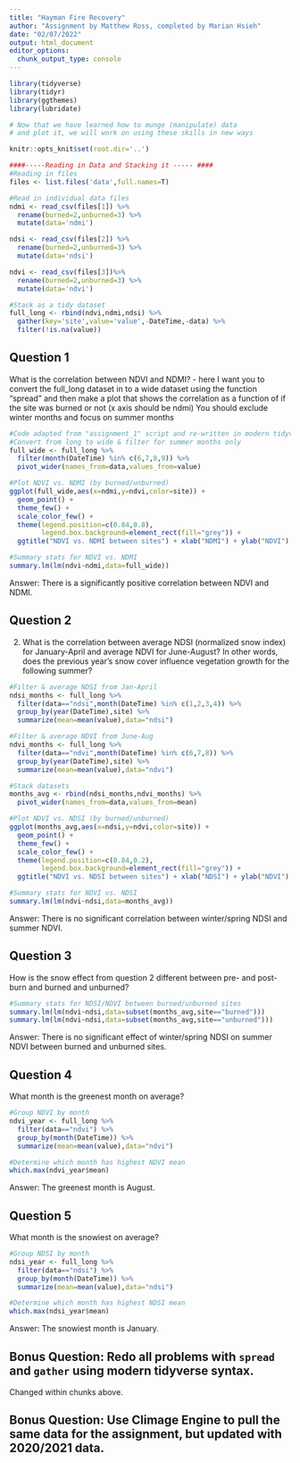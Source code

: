 ```yaml
---
title: "Hayman Fire Recovery"
author: "Assignment by Matthew Ross, completed by Marian Hsieh"
date: "02/07/2022"
output: html_document
editor_options: 
  chunk_output_type: console
---
```


```r
library(tidyverse)
library(tidyr)
library(ggthemes)
library(lubridate)

# Now that we have learned how to munge (manipulate) data
# and plot it, we will work on using these skills in new ways

knitr::opts_knit$set(root.dir='..')
```

```r
####-----Reading in Data and Stacking it ----- ####
#Reading in files
files <- list.files('data',full.names=T)

#Read in individual data files
ndmi <- read_csv(files[1]) %>% 
  rename(burned=2,unburned=3) %>%
  mutate(data='ndmi')

ndsi <- read_csv(files[2]) %>% 
  rename(burned=2,unburned=3) %>%
  mutate(data='ndsi')

ndvi <- read_csv(files[3])%>% 
  rename(burned=2,unburned=3) %>%
  mutate(data='ndvi')

#Stack as a tidy dataset
full_long <- rbind(ndvi,ndmi,ndsi) %>%
  gather(key='site',value='value',-DateTime,-data) %>%
  filter(!is.na(value))
```

## Question 1

What is the correlation between NDVI and NDMI? - here I want you to
convert the full_long dataset in to a wide dataset using the 
function "spread" and then make a plot that shows the correlation as a
function of if the site was burned or not (x axis should be ndmi)
You should exclude winter months and focus on summer months

```r
#Code adapted from "assignment_1" script and re-written in modern tidyverse syntax (Bonus #1)
#Convert from long to wide & filter for summer months only
full_wide <- full_long %>%
  filter(month(DateTime) %in% c(6,7,8,9)) %>%
  pivot_wider(names_from=data,values_from=value)

#Plot NDVI vs. NDMI (by burned/unburned)
ggplot(full_wide,aes(x=ndmi,y=ndvi,color=site)) + 
  geom_point() + 
  theme_few() + 
  scale_color_few() + 
  theme(legend.position=c(0.84,0.8),
        legend.box.background=element_rect(fill="grey")) +
  ggtitle("NDVI vs. NDMI between sites") + xlab("NDMI") + ylab("NDVI")

#Summary stats for NDVI vs. NDMI
summary.lm(lm(ndvi~ndmi,data=full_wide))
```

Answer: There is a significantly positive correlation between NDVI and NDMI.

## Question 2 

2) What is the correlation between average NDSI (normalized
 snow index) for January-April and average NDVI for June-August?
In other words, does the previous year's snow cover influence vegetation
 growth for the following summer?

```r
#Filter & average NDSI from Jan-April
ndsi_months <- full_long %>% 
  filter(data=="ndsi",month(DateTime) %in% c(1,2,3,4)) %>%
  group_by(year(DateTime),site) %>%
  summarize(mean=mean(value),data="ndsi")

#Filter & average NDVI from June-Aug
ndvi_months <- full_long %>%
  filter(data=="ndvi",month(DateTime) %in% c(6,7,8)) %>%
  group_by(year(DateTime),site) %>%
  summarize(mean=mean(value),data="ndvi")

#Stack datasets
months_avg <- rbind(ndsi_months,ndvi_months) %>%
  pivot_wider(names_from=data,values_from=mean)

#Plot NDVI vs. NDSI (by burned/unburned)
ggplot(months_avg,aes(x=ndsi,y=ndvi,color=site)) + 
  geom_point() + 
  theme_few() + 
  scale_color_few() + 
  theme(legend.position=c(0.84,0.2),
        legend.box.background=element_rect(fill="grey")) +
  ggtitle("NDVI vs. NDSI between sites") + xlab("NDSI") + ylab("NDVI")

#Summary stats for NDVI vs. NDSI
summary.lm(lm(ndvi~ndsi,data=months_avg))
```

Answer: There is no significant correlation between winter/spring NDSI and summer NDVI.

## Question 3

How is the snow effect from question 2 different between pre- and post-burn
and burned and unburned? 

```r
#Summary stats for NDSI/NDVI between burned/unburned sites
summary.lm(lm(ndvi~ndsi,data=subset(months_avg,site=="burned")))
summary.lm(lm(ndvi~ndsi,data=subset(months_avg,site=="unburned")))
```

Answer: There is no significant effect of winter/spring NDSI on summer NDVI between burned and unburned sites.

## Question 4

What month is the greenest month on average? 

```r
#Group NDVI by month
ndvi_year <- full_long %>%
  filter(data=="ndvi") %>%
  group_by(month(DateTime)) %>%
  summarize(mean=mean(value),data="ndvi")

#Determine which month has highest NDVI mean
which.max(ndvi_year$mean)
```

Answer: The greenest month is August.

## Question 5

What month is the snowiest on average?

```r
#Group NDSI by month
ndsi_year <- full_long %>%
  filter(data=="ndsi") %>%
  group_by(month(DateTime)) %>%
  summarize(mean=mean(value),data="ndsi")

#Determine which month has highest NDSI mean
which.max(ndsi_year$mean)
```

Answer: The snowiest month is January.

## Bonus Question: Redo all problems with `spread` and `gather` using modern tidyverse syntax. 

Changed within chunks above.

## Bonus Question: Use Climage Engine to pull the same data for the assignment, but updated with 2020/2021 data.




